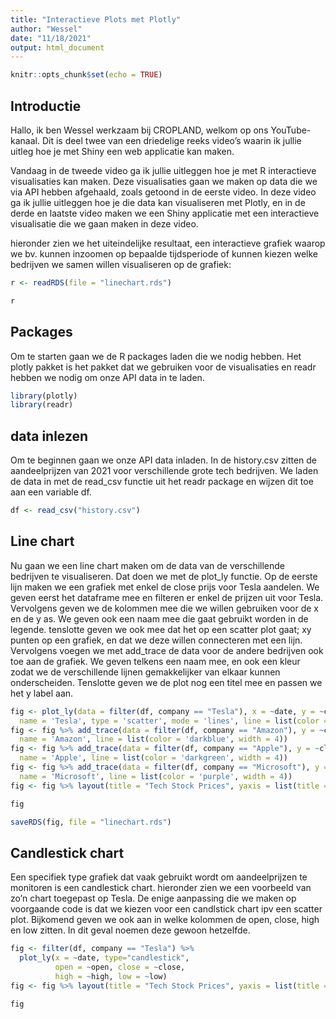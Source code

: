 ```yaml
---
title: "Interactieve Plots met Plotly"
author: "Wessel"
date: "11/18/2021"
output: html_document
---
```


```r
knitr::opts_chunk$set(echo = TRUE)
```


## Introductie

Hallo, ik ben Wessel werkzaam bij CROPLAND, welkom op ons YouTube-kanaal. Dit is deel twee van een driedelige reeks video's waarin ik jullie uitleg hoe je met Shiny een web applicatie kan maken.

Vandaag in de tweede video ga ik jullie uitleggen hoe je met R interactieve visualisaties kan maken. Deze visualisaties gaan we maken op data die we via API hebben afgehaald, zoals getoond in de eerste video. In deze video ga ik jullie uitleggen hoe je die data kan visualiseren met Plotly, en in de derde en laatste video maken we een Shiny applicatie met een interactieve visualisatie die we gaan maken in deze video.

hieronder zien we het uiteindelijke resultaat, een interactieve grafiek waarop we bv. kunnen inzoomen op bepaalde tijdsperiode of kunnen kiezen welke bedrijven we samen willen visualiseren op de grafiek:

```r
r <- readRDS(file = "linechart.rds")

r
```

## Packages

Om te starten gaan we de R packages laden die we nodig hebben. Het plotly pakket is het pakket dat we gebruiken voor de visualisaties en readr hebben we nodig om onze API data in te laden.

```r
library(plotly)
library(readr)
```


## data inlezen

Om te beginnen gaan we onze API data inladen. In de history.csv zitten de aandeelprijzen van 2021 voor verschillende grote tech bedrijven. We laden de data in met de read_csv functie uit het readr package en wijzen dit toe aan een variable df.

```r
df <- read_csv("history.csv")
```


## Line chart

Nu gaan we een line chart maken om de data van de verschillende bedrijven te visualiseren. Dat doen we met de plot_ly functie. Op de eerste lijn maken we een grafiek met enkel de close prijs voor Tesla aandelen. We geven eerst het dataframe mee en filteren er enkel de prijzen uit voor Tesla. Vervolgens geven we de kolommen mee die we willen gebruiken voor de x en de y as. We geven ook een naam mee die gaat gebruikt worden in de legende. tenslotte geven we ook mee dat het op een scatter plot gaat; xy punten op een grafiek, en dat we deze willen connecteren met een lijn. Vervolgens voegen we met add_trace de data voor de andere bedrijven ook toe aan de grafiek. We geven telkens een naam mee, en ook een kleur zodat we de verschillende lijnen gemakkelijker van elkaar kunnen onderscheiden. Tenslotte geven we de plot nog een titel mee en passen we het y label aan.

```r
fig <- plot_ly(data = filter(df, company == "Tesla"), x = ~date, y = ~close,
  name = 'Tesla', type = 'scatter', mode = 'lines', line = list(color = 'red', width = 4)) 
fig <- fig %>% add_trace(data = filter(df, company == "Amazon"), y = ~close,
  name = 'Amazon', line = list(color = 'darkblue', width = 4)) 
fig <- fig %>% add_trace(data = filter(df, company == "Apple"), y = ~close,
  name = 'Apple', line = list(color = 'darkgreen', width = 4)) 
fig <- fig %>% add_trace(data = filter(df, company == "Microsoft"), y = ~close,
  name = 'Microsoft', line = list(color = 'purple', width = 4)) 
fig <- fig %>% layout(title = "Tech Stock Prices", yaxis = list(title = "Price ($)"))

fig
```

```r
saveRDS(fig, file = "linechart.rds")
```

## Candlestick chart

Een specifiek type grafiek dat vaak gebruikt wordt om aandeelprijzen te monitoren is een candlestick chart. hieronder zien we een voorbeeld van zo'n chart toegepast op Tesla. De enige aanpassing die we maken op voorgaande code is dat we kiezen voor een candlstick chart ipv een scatter plot. Bijkomend geven we ook aan in welke kolommen de open, close, high en low zitten. In dit geval noemen deze gewoon hetzelfde.

```r
fig <- filter(df, company == "Tesla") %>%
  plot_ly(x = ~date, type="candlestick",
          open = ~open, close = ~close,
          high = ~high, low = ~low) 
fig <- fig %>% layout(title = "Tech Stock Prices", yaxis = list(title = "Price ($)"))

fig
```
